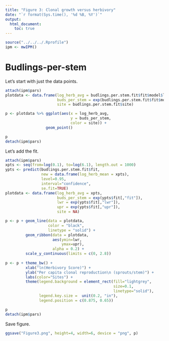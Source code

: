 ```yaml
---
title: "Figure 3: Clonal growth versus herbivory"
date: "`r format(Sys.time(), '%d %B, %Y')`"
output: 
  html_document:
    toc: true
---
```


```r
source("../../../.Rprofile")
ipm <- mwIPM()
```

# Budlings-per-stem

Let's start with just the data points.

```r
attach(ipm$pars)
plotdata <- data.frame(log_herb_avg = budlings.per.stem.fit$fit$model$log_herb_mean, 
                       buds_per_stem = exp(budlings.per.stem.fit$fit$model$`log(bdlgs_per_stem)`),
                       site = budlings.per.stem.fit$site)

p <- plotdata %>% ggplot(aes(x = log_herb_avg, 
                             y = buds_per_stem,
                             color = site)) + 
                  geom_point()

p
detach(ipm$pars)
```

Let's add the fit.

```r
attach(ipm$pars)
xpts <- seq(from=log(0.1), to=log(6.1), length.out = 1000)
ypts <- predict(budlings.per.stem.fit$fit, 
                new = data.frame(log_herb_mean = xpts), 
                level=0.95,
                interval="confidence",
                se.fit=TRUE)
plotdata <- data.frame(log_herb_avg = xpts, 
                       buds_per_stem = exp(ypts$fit[,"fit"]),
                       lwr = exp(ypts$fit[,"lwr"]),
                       upr = exp(ypts$fit[,"upr"]),
                       site = NA)

p <- p + geom_line(data = plotdata, 
                   color = "black", 
                   linetype = "solid") +
         geom_ribbon(data = plotdata, 
                     aes(ymin=lwr, 
                         ymax=upr), 
                     alpha = 0.2) + 
         scale_y_continuous(limits = c(0, 2.8))
         
p <- p + theme_bw() +
         xlab("ln(Herbivory Score)") +
         ylab("Per capita clonal reproduction\n (sprouts/stem)") +
         labs(color="Sites") + 
         theme(legend.background = element_rect(fill="lightgrey",
                                                size=0.1,
                                                linetype="solid"),
               legend.key.size =  unit(0.2, "in"),
               legend.position = c(0.875, 0.65))

p
detach(ipm$pars)
```

Save figure.

```r
ggsave("Figure3.png", height=4, width=6, device = "png", p)
```